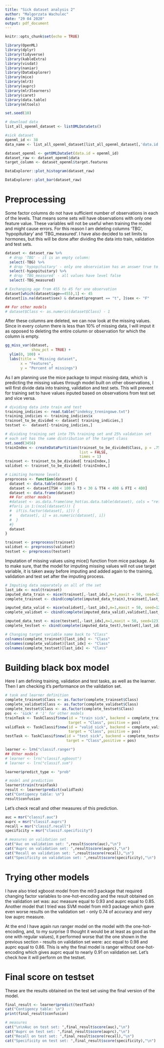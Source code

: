 ```yaml
---
title: "Sick dataset analysis 2"
author: "Malgorzata Wachulec"
date: "29 04 2020"
output: pdf_document
---
```


```r
knitr::opts_chunk$set(echo = TRUE)

library(OpenML)
library(dplyr)
library(tidyverse)
library(kableExtra)
library(visdat)
library(naniar)
library(DataExplorer)
library(mice)
library(mlr3)
library(auprc)
library(mlr3learners)
library(caret)
library(data.table)
library(mltools)
```


```r

set.seed(10)

# download data
list_all_openml_dataset <- listOMLDataSets()

#sick dataset
openml_id <- 38 
data_name <- list_all_openml_dataset[list_all_openml_dataset[,'data.id'] == openml_id,'name']

dataset_openml <- getOMLDataSet(data.id = openml_id)
dataset_raw <- dataset_openml$data
target_column <- dataset_openml$target.features
```

```r

DataExplorer::plot_histogram(dataset_raw)

DataExplorer::plot_bar(dataset_raw)

```

# Preprocessing

Some factor columns do not have sufficient number of observations in each of the levels. That means some sets will have observations with only one feature value. These variables will not be useful when training the model and might cause errors. For this reason I am deleting columns 'TBG', 'hypopituitary' and 'TBG_measured'. I have also decided to set limits to hormones, but this will be done after dividing the data into train, validation and test sets.

```r

dataset <- dataset_raw %>% 
  # drop 'TBG' - it is an empty column:
  select(-TBG) %>%
  # drop 'hypopituitary' - only one observiation has an answer true to that
  select(-hypopituitary) %>%
  # drop 'TBG_measured' - all values have level false
  select(-TBG_measured)

# Exchanging age from 455 to 45 for one observation
dataset[which(dataset$age==455),1] <- 45
dataset[is.na(dataset$sex) & dataset$pregnant == "t", ]$sex <- "F"

## For other models 
# dataset$Class <- as.numeric(dataset$Class) - 1
```

After these columns are deleted, we can now look at the missing values. Since in every column there is less than 10% of missing data, I will imput it as opposed to deleting the entire column or observation for which the column is empty.

```r

gg_miss_var(dataset, 
            show_pct = TRUE) + 
  ylim(0, 100) +
  labs(title = "Missing dataset",
       x = "Features",
       y = "Percent of missings")
```

As I am planning use the mice package to imput missing data, which is predicting the missing values through model built on other observations, I will first divide data into training, validation and test sets. This will prevent for training set to have values inputed based on observations from test set and vice versa.

```r
# dividing data into train and test
training_indicies <- read.table("indeksy_treningowe.txt")
training_indicies <- training_indicies$x
trainset_to_be_divided <- dataset[ training_indicies,]
testset <-  dataset[-training_indicies,]

# dividing training set into 75% training set and 25% valdation set
# each set has the same distribution of the target class
set.seed(3456)
trainIndex <- createDataPartition(trainset_to_be_divided$Class, p = .75, 
                                  list = FALSE, 
                                  times = 1)
trainset <- trainset_to_be_divided[ trainIndex,]
validset <- trainset_to_be_divided[-trainIndex,]

# Limiting hormone levels
preprocess <- function(dataset) {
  dataset <- data.table(dataset)
  dataset <- dataset[TSH < 100 & T3 < 30 & TT4 < 400 & FTI < 400]
  dataset <- data.frame(dataset)
  ## For other models
  #dataset <- as.data.frame(one_hot(as.data.table(dataset), cols = "referral_source"))
  #for(i in 1:(ncol(dataset))) {
  #  if(is.factor(dataset[, i])) {
  #    dataset[, i] = as.numeric(dataset[, i])
  #  }
  #}
  dataset
}

trainset <- preprocess(trainset)
validset <- preprocess(validset)
testset <- preprocess(testset)
```

Imputation of missing values using mice() function from mice package. As to make sure, that the model for imputing missing values will not use target variable, it is taken away before imputing and added again to the training, validation and test set after the imputing process.

```r
# Imputing data separately on all of the set
last_idx <- ncol(trainset)
imputed_data_train <- mice(trainset[,-last_idx],m=1,maxit = 50, seed=123)
complete_trainset <- cbind(complete(imputed_data_train),trainset[,last_idx])

imputed_data_valid <- mice(validset[,-last_idx],m=1,maxit = 50, seed=123)
complete_validset <- cbind(complete(imputed_data_valid),validset[,last_idx])

imputed_data_test <- mice(testset[,-last_idx],m=1,maxit = 50, seed=123)
complete_testset <- cbind(complete(imputed_data_test),testset[,last_idx])

# Changing target variable name back to "Class"
colnames(complete_trainset)[last_idx] <- "Class"
colnames(complete_validset)[last_idx] <- "Class"
colnames(complete_testset)[last_idx] <- "Class"
```

# Building black box model

Here I am defining training, validation and test tasks, as well as the learner. Then I am checking it's performance on the validation set.

```r
# task and learner definition
complete_trainset$Class <- as.factor(complete_trainset$Class)
complete_validset$Class <- as.factor(complete_validset$Class)
complete_testset$Class <- as.factor(complete_testset$Class)
pos <- 'sick' # '1' for other models
trainTask <- TaskClassif$new(id = "train sick", backend = complete_trainset, 
                             target = "Class", positive = pos)
validTask <- TaskClassif$new(id = "valid sick", backend = complete_validset, 
                             target = "Class", positive = pos)
testTask <- TaskClassif$new(id = "test sick", backend = complete_testset, 
                            target = "Class",positive = pos)

learner <- lrn("classif.ranger")
## Other models
# learner <- lrn("classif.xgboost")
# learner <- lrn("classif.svm")

learner$predict_type <- "prob"

# model and prediction
learner$train(trainTask)
result <- learner$predict(validTask)
cat("Contigency table: \n")
result$confusion
```

Let's check recall and other measures of this prediction.

```r
auc = msr("classif.auc")
auprc = msr("classif.auprc")
recall = msr("classif.recall")
specificity = msr("classif.specificity")

# measures on validation set
cat("Auc on validation set: ",result$score(auc),"\n") 
cat("Auprc on validation set: ",result$score(auprc),"\n")
cat("Recall on validation set: ",result$score(recall),"\n") 
cat("Specificity on validation set: ",result$score(specificity),"\n") 
```

# Trying other models

I have also tried xgboost model from the mlr3 package that required changing factor variables to one-hot-encoding and the result obtained on the validation set was: auc measure equal to 0.93 and auprc equal to 0.85. Another model that I tried was SVM model from mlr3 package which gave even worse results on the validation set - only 0.74 of accuracy and very low auprc measure.

At the end I have again run ranger model on the model with the one-hot-encoding, and, to my surprise (I thought it would be at least as good as the one with regular values), it performed worse that the one shown in the previous section - results on validation set were: acc equal to 0.98 and auprc equal to 0.86. This is why the final model is ranger without one-hot-encoding which gives auprc equal to nearly 0.91 on validation set. Let's check how it will perform on the testset.

# Final score on testset

These are the results obtained on the test set using the final version of the model.

```r
final_result <- learner$predict(testTask)
cat("Contigency table: \n")
print(final_result$confusion)

# measures
cat("\n\nAuc on test set: ",final_result$score(auc),"\n") 
cat("Auprc on test set: ",final_result$score(auprc),"\n")
cat("Recall on test set: ",final_result$score(recall),"\n") 
cat("Specificity on test set: ",final_result$score(specificity),"\n") 
```


